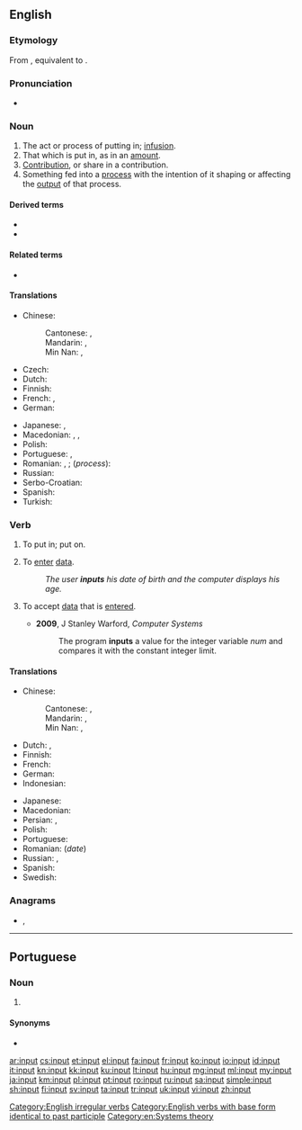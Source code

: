==English==
{{wikipedia}}

===Etymology===
From {{etyl|enm|en}} {{m|enm|inputten}}, equivalent to {{prefix|in|put|lang=en|nocat=1}}.

===Pronunciation===
* {{IPA|/ˈɪnpʊt/|lang=en}}

===Noun===
{{en-noun}}

# The act or process of putting in; [[infusion]].
# That which is put in, as in an [[amount]].
# [[contribution|Contribution]], or share in a contribution.
# Something fed into a [[process]] with the intention of it shaping or affecting the [[output]] of that process.

====Derived terms====
* {{l|en|input device}}
* {{l|en|input field}}

====Related terms====
* {{l|en|output}}

====Translations====
{{trans-top|something fed into a process}}
* Chinese:
*: Cantonese: {{t|yue|輸入|sc=Hani}}, {{t|yue|输入|tr=syu1 jap6|sc=Hani}}
*: Mandarin: {{t+|cmn|輸入|sc=Hani}}, {{t+|cmn|输入|tr=shūrù|sc=Hani}}
*: Min Nan: {{t|nan|輸入|sc=Hani}}, {{t|nan|输入|tr=su-ji̍p, su-li̍p|sc=Hani}}
* Czech: {{t+|cs|vstup|m}}
* Dutch: {{t+|nl|invoer}}
* Finnish: {{t+|fi|syöte}}
* French: {{t+|fr|entrée|f}}, {{t+|fr|intrant|m}}
* German: {{t+|de|Eingabe|f}}
{{trans-mid}}
* Japanese: {{t+|ja|入力|tr=にゅうりょく, nyūryoku}}, {{t+|ja|インプット|tr=inputto}}
* Macedonian: {{t|mk|внос|m|tr=vnos}}, {{t|mk|влез|m|tr=vlez}}, {{t|mk|вложување|n|tr=vložúvanje}}
* Polish: {{t+|pl|wkład}}
* Portuguese: {{t+|pt|entrada|f}}, {{t+|pt|input|m}}
* Romanian: {{t+|ro|intrare|f}}, {{t|ro|intrări|f-p}}; (''process''): {{t+|ro|alimentare|f}}
* Russian: {{t+|ru|ввод|m}}
* Serbo-Croatian: {{t+|sh|unos}}
* Spanish: {{t+|es|insumo|m}}
* Turkish: {{t+|tr|girdi}}
{{trans-bottom}}

===Verb===
{{en-verb|inputs|inputting|input|past2=inputted}}

# {{label|en|transitive}} To put in; put on.
# {{label|en|transitive}} To [[enter#Verb|enter]] [[data]].
#: ''The user '''inputs''' his date of birth and the computer displays his age.''
# {{label|en|transitive}} To accept [[data]] that is [[enter]]ed.
#* '''2009''', J Stanley Warford, ''Computer Systems''
#*: The program '''inputs''' a value for the integer variable ''num'' and compares it with the constant integer limit.

====Translations====
{{trans-top|to enter data}}
* Chinese:
*: Cantonese: {{t|yue|輸入|sc=Hani}}, {{t|yue|输入|tr=syu1 jap6|sc=Hani}}
*: Mandarin: {{t+|cmn|輸入|sc=Hani}}, {{t+|cmn|输入|tr=shūrù|sc=Hani}}
*: Min Nan: {{t|nan|輸入|sc=Hani}}, {{t|nan|输入|tr=su-ji̍p, su-li̍p|sc=Hani}}
* Dutch: {{t|nl|ingeven}}, {{t+|nl|invoeren}}
* Finnish: {{t+|fi|syöttää}}
* French: {{t+|fr|rentrer}}
* German: {{t+|de|eingeben}}
* Indonesian: {{t+|id|masuk|alt=memasukkan}}
{{trans-mid}}
* Japanese: {{t+|ja|入力|alt=入力する|tr=にゅうりょくする, nyūryoku-suru}}
* Macedonian: {{t|mk|внeсува|tr=vnésuva}}
* Persian: {{t+|fa|درونداد}}, {{t|fa|دروندادن}}
* Polish: {{t|pl|wprowadzać dane}}
* Portuguese: {{t+|pt|entrar}}
* Romanian: {{t+|ro|introduce}} (''date'')
* Russian: {{t+|ru|вводи́ть|impf}}, {{t+|ru|ввести́|pf}}
* Spanish: {{t+|es|introducir}}
* Swedish: {{t|sv|mata in}}
{{trans-bottom}}

===Anagrams===
* {{l|en|Putin}}, {{l|en|put in}}

[[Category:English irregular verbs]]
[[Category:English verbs with base form identical to past participle]]
[[Category:en:Systems theory]]

----

==Portuguese==

===Noun===
{{pt-noun|m|s}}

# {{lb|pt|computing}} {{l|en|input}} {{gloss|data fed into a process}}

====Synonyms====
* {{l|pt|entrada}}

[[ar:input]]
[[cs:input]]
[[et:input]]
[[el:input]]
[[fa:input]]
[[fr:input]]
[[ko:input]]
[[io:input]]
[[id:input]]
[[it:input]]
[[kn:input]]
[[kk:input]]
[[ku:input]]
[[lt:input]]
[[hu:input]]
[[mg:input]]
[[ml:input]]
[[my:input]]
[[ja:input]]
[[km:input]]
[[pl:input]]
[[pt:input]]
[[ro:input]]
[[ru:input]]
[[sa:input]]
[[simple:input]]
[[sh:input]]
[[fi:input]]
[[sv:input]]
[[ta:input]]
[[tr:input]]
[[uk:input]]
[[vi:input]]
[[zh:input]]